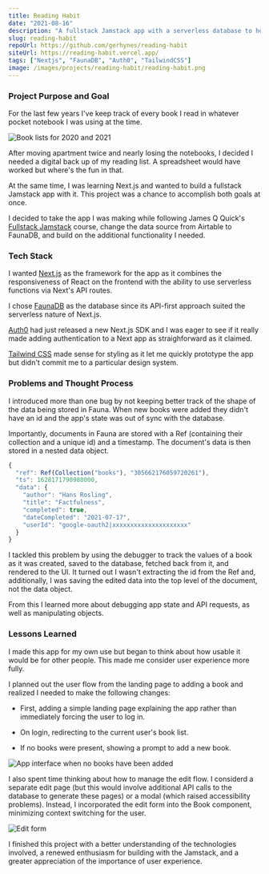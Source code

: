 ---
title: Reading Habit
date: "2021-08-16"
description: "A fullstack Jamstack app with a serverless database to help me keep track of the books I'm reading."
slug: reading-habit
repoUrl: https://github.com/gerhynes/reading-habit
siteUrl: https://reading-habit.vercel.app/
tags: ["Nextjs", "FaunaDB", "Auth0", "TailwindCSS"]
image: /images/projects/reading-habit/reading-habit.png
---

### Project Purpose and Goal

For the last few years I've keep track of every book I read in whatever pocket notebook I was using at the time.

![Book lists for 2020 and 2021](/images/projects/reading-habit/book-lists.png)

After moving apartment twice and nearly losing the notebooks, I decided I needed a digital back up of my reading list. A spreadsheet would have worked but where's the fun in that.

At the same time, I was learning Next.js and wanted to build a fullstack Jamstack app with it. This project was a chance to accomplish both goals at once.

I decided to take the app I was making while following James Q Quick's [Fullstack Jamstack](https://www.youtube.com/watch?v=TNKzKtNTjls) course, change the data source from Airtable to FaunaDB, and build on the additional functionality I needed.

### Tech Stack

I wanted [Next.js](https://nextjs.org/) as the framework for the app as it combines the responsiveness of React on the frontend with the ability to use serverless functions via Next's API routes.

I chose [FaunaDB](https://fauna.com/) as the database since its API-first approach suited the serverless nature of Next.js.

[Auth0](https://auth0.com/) had just released a new Next.js SDK and I was eager to see if it really made adding authentication to a Next app as straighforward as it claimed.

[Tailwind CSS](https://tailwindcss.com/) made sense for styling as it let me quickly prototype the app but didn't commit me to a particular design system.

### Problems and Thought Process

I introduced more than one bug by not keeping better track of the shape of the data being stored in Fauna. When new books were added they didn't have an id and the app's state was out of sync with the database.

Importantly, documents in Fauna are stored with a Ref (containing their collection and a unique id) and a timestamp. The document's data is then stored in a nested data object.

```js
{
  "ref": Ref(Collection("books"), "305662176059720261"),
  "ts": 1628171790980000,
  "data": {
    "author": "Hans Rosling",
    "title": "Factfulness",
    "completed": true,
    "dateCompleted": "2021-07-17",
    "userId": "google-oauth2|xxxxxxxxxxxxxxxxxxxxx"
  }
}
```

I tackled this problem by using the debugger to track the values of a book as it was created, saved to the database, fetched back from it, and rendered to the UI. It turned out I wasn't extracting the id from the Ref and, additionally, I was saving the edited data into the top level of the document, not the data object.

From this I learned more about debugging app state and API requests, as well as manipulating objects.

### Lessons Learned

I made this app for my own use but began to think about how usable it would be for other people. This made me consider user experience more fully.

I planned out the user flow from the landing page to adding a book and realized I needed to make the following changes:

- First, adding a simple landing page explaining the app rather than immediately forcing the user to log in.

- On login, redirecting to the current user's book list.

- If no books were present, showing a prompt to add a new book.

![App interface when no books have been added](/images/projects/reading-habit/empty-state.png)

I also spent time thinking about how to manage the edit flow. I considerd a separate edit page (but this would involve additional API calls to the database to generate these pages) or a modal (which raised accessibility problems). Instead, I incorporated the edit form into the Book component, minimizing context switching for the user.

![Edit form](/images/projects/reading-habit/edit-form.png)

I finished this project with a better understanding of the technologies involved, a renewed enthusiasm for building with the Jamstack, and a greater appreciation of the importance of user experience.
